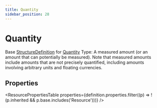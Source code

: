 ```yaml
---
title: Quantity
sidebar_position: 28
---
```


# Quantity

Base <a href="/docs/api/fhir/resources/structuredefinition">StructureDefinition</a> for <a href="/docs/api/fhir/datatypes/quantity">Quantity</a> Type: A measured amount (or an amount that can potentially be measured). Note that measured amounts include amounts that are not precisely quantified, including amounts involving arbitrary units and floating currencies.

<Tabs queryString="section">
<TabItem value="schema" label="Schema" default>


## Properties


<ResourcePropertiesTable properties={definition.properties.filter((p) => !(p.inherited && p.base.includes('Resource')))} />


</TabItem>
  
  
  
  

</Tabs>
